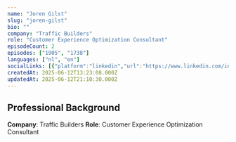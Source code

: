 ```yaml
---
name: "Joren Gilst"
slug: "joren-gilst"
bio: ""
company: "Traffic Builders"
role: "Customer Experience Optimization Consultant"
episodeCount: 2
episodes: ["1905", "1738"]
languages: ["nl", "en"]
socialLinks: [{"platform":"linkedin","url":"https://www.linkedin.com/in/joren-van-gilst-34220a56"}]
createdAt: 2025-06-12T13:23:08.000Z
updatedAt: 2025-06-12T21:10:30.000Z
---
```


## Professional Background

**Company**: Traffic Builders
**Role**: Customer Experience Optimization Consultant
